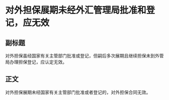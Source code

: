 # 对外担保展期未经外汇管理局批准和登记，应无效
## 副标题
对外担保虽经国家有关主管部门批准或登记，但嗣后多次展期且继续担保未到外管局办理担保登记，应认定无效。
## 正文
对外担保展期未经国家有关主管部门批准或者登记的，对外担保合同无效。